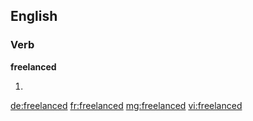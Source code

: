 ==English==

===Verb===
'''freelanced'''

# {{en-past of|freelance}}

[[de:freelanced]]
[[fr:freelanced]]
[[mg:freelanced]]
[[vi:freelanced]]